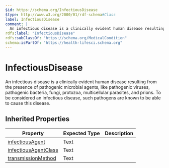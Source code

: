 ```yaml
---
$id: https://schema.org/InfectiousDisease
$type: http://www.w3.org/2000/01/rdf-schema#Class
label: InfectiousDisease
comment: |
  An infectious disease is a clinically evident human disease resulting from the presence of pathogenic microbial agents, like pathogenic viruses, pathogenic bacteria, fungi, protozoa, multicellular parasites, and prions. To be considered an infectious disease, such pathogens are known to be able to cause this disease.
rdfs:label: "InfectiousDisease"
rdfs:subClassOf: "https://schema.org/MedicalCondition"
schema:isPartOf: "https://health-lifesci.schema.org"
---
```


# InfectiousDisease

An infectious disease is a clinically evident human disease resulting from the presence of pathogenic microbial agents, like pathogenic viruses, pathogenic bacteria, fungi, protozoa, multicellular parasites, and prions. To be considered an infectious disease, such pathogens are known to be able to cause this disease.

## Inherited Properties

| Property | Expected Type | Description |
| --- | --- | --- |
| [infectiousAgent](https://schema.org/infectiousAgent) | Text |  |
| [infectiousAgentClass](https://schema.org/infectiousAgentClass) | Text |  |
| [transmissionMethod](https://schema.org/transmissionMethod) | Text |  |
